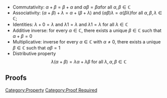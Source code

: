 * Commutativity: <math display="block">\alpha+\beta=\beta+\alpha \text{ and } \alpha \beta=\beta \alpha</math>for all <math>\alpha, \beta \in \mathbb{C}</math>
* Associativity: <math display="block">(\alpha+\beta)+\lambda=\alpha+(\beta+\lambda) \text{ and } (\alpha \beta) \lambda=\alpha(\beta \lambda)</math>for all <math>\alpha, \beta, \lambda \in \mathbb{C} ;</math>
* Identities: <math display="block">\lambda+0=\lambda \text{ and } \lambda 1=\lambda</math> and <math>\lambda 1=\lambda</math> for all <math>\lambda \in \mathbb{C}</math>
* Additive inverse: for every <math>\alpha \in \mathbb{C},</math> there exists a unique <math>\beta \in \mathbb{C}</math> such that <math display="block">\alpha+\beta=0</math>
* Multiplicative: inverse for every <math>\alpha \in \mathbb{C}</math> with <math>\alpha \neq 0,</math> there exists a unique <math>\beta \in \mathbb{C}</math> such that <math display="block">\alpha \beta=1</math>
* Distributive property:<math display="block">\lambda(\alpha+\beta)=\lambda \alpha+\lambda \beta \text { for all } \lambda, \alpha, \beta \in \mathbb{C}</math>

==Proofs==
[[Category:Property]]
[[Category:Proof Required]]